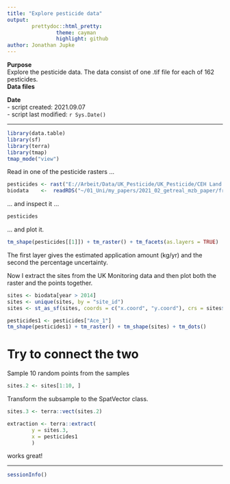 ```yaml
---
title: "Explore pesticide data"
output:   
        prettydoc::html_pretty:
                theme: cayman
                highlight: github
author: Jonathan Jupke
---
```



**Purpose**     
Explore the pesticide data. The data consist of one .tif file for each of 162 pesticides.                
**Data files**    

**Date**    
- script created:  2021.09.07   
- script last modified: `r Sys.Date()`    

***    

```r
library(data.table)
library(sf)
library(terra)
library(tmap)
tmap_mode("view")
```

Read in one of the pesticide rasters ... 
```r
pesticides <- rast("E://Arbeit/Data/UK_Pesticide/UK_Pesticide/CEH Land Cover Plus Pesticides England Scotland Wales/data/Acetamiprid.tif")
biodata    <-  readRDS("~/01_Uni/my_papers/2021_02_getreal_mzb_paper/freshwater-typologies-mzb/data/original data/monitoring_uk/2021-09-03_final.rds")
```

... and inspect it ... 
```r
pesticides
```

... and plot it. 
```r
tm_shape(pesticides[[1]]) + tm_raster() + tm_facets(as.layers = TRUE)
```
The first layer gives the estimated application amount (kg/yr) and the second the percentage uncertainty. 

Now I extract the sites from the UK Monitoring data and then plot both the raster and the points together. 
```r
sites <- biodata[year > 2014]
sites <- unique(sites, by = "site_id")
sites <- st_as_sf(sites, coords = c("x.coord", "y.coord"), crs = sites$EPSG[1])
```

```r
pesticides1 <- pesticides["Ace_1"]
tm_shape(pesticides1) + tm_raster() + tm_shape(sites) + tm_dots()
```

# Try to connect the two

Sample 10 random points from the samples 
```r
sites.2 <- sites[1:10, ]
```

Transform the subsample to the SpatVector class. 
```r
sites.3 <- terra::vect(sites.2)
```

```r
extraction <- terra::extract(
        y = sites.3, 
        x = pesticides1
        )
```

works great! 

***    

```r
sessionInfo()
```

